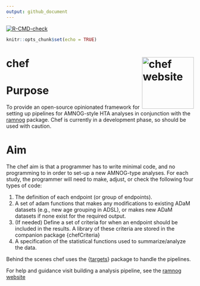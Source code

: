 ```yaml
---
output: github_document
---
```



<!-- Insert badges here -->
[![R-CMD-check](https://github.com/hta-pharma/chef/actions/workflows/package-check-test.yaml/badge.svg)](https://github.com/hta-pharma/chef/actions/workflows/package-check-test.yaml)
<!-- README.md is generated from README.Rmd. Please edit that file -->

```r
knitr::opts_chunk$set(echo = TRUE)
```
# chef <a href="https://hta-pharma.github.io/chef/"><img src="man/figures/logo.png" align="right" height="139" alt="chef website" /></a>

# Purpose

To provide an open-source opinionated framework for setting up pipelines for AMNOG-style HTA analyses in conjunction with the [ramnog](https://github.com/hta-pharma/ramnog) package. Chef is currently in a development phase, so should be used with caution.

# Aim

The chef aim is that a programmer has to write minimal code, and no programming to in order to set-up a new AMNOG-type analyses. For each study, the programmer will need to make, adjust, or check the following four types of code:

1.  The definition of each endpoint (or group of endpoints).
2.  A set of adam functions that makes any modifications to existing ADaM datasets (e.g., new age grouping in ADSL), or makes new ADaM datasets if none exist for the required output.
3.  (If needed) Define a set of criteria for when an endpoint should be included in the results. A library of these criteria are stored in the companion package {chefCriteria}
4.  A specification of the statistical functions used to summarize/analyze the data.

Behind the scenes chef uses the {[targets](https://books.ropensci.org/targets/)} package to handle the pipelines.

For help and guidance visit building a analysis pipeline, see the [ramnog website](https://hta-pharma.github.io/ramnog/)
